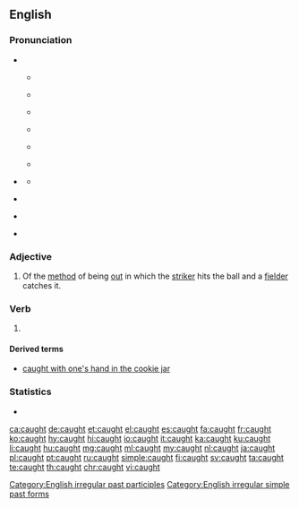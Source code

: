 ==English==

===Pronunciation===
* {{IPA|/kɔ(ː)t/|lang=en}}
** {{a|RP}} {{IPA|[kʰɔːt]|lang=en}}
** {{audio|en-uk-caught.ogg|Audio (UK)|lang=en}}
** {{a|Australia|New Zealand}} {{IPA|[kʰoːt]|lang=en}}
** {{audio|en-au-caught.ogg|Audio (Australia)|lang=en}}
** {{a|US}} {{IPA|[kʰɔt]|lang=en}}
** {{audio|en-us-inlandnorth-caught.ogg|Audio (US-Inland North)|lang=en}}
* {{a|cot-caught}} {{IPA|/kɑt/|[kʰɑt]|lang=en}}
** {{audio|en-us-caught.ogg|Audio (US cot-caught merged)|lang=en}}
* {{homophones|lang=en|cot}} {{qualifier|accents with cot-caught merger}}
* {{homophones|lang=en|court}} {{qualifier|non-rhotic accents}}
* {{rhymes|ɔːt|lang=en}}

===Adjective===
{{en-adj|-}}

# {{label|en|cricket}} Of the [[method]] of being [[out]] in which the [[striker]] hits the ball and a [[fielder]] catches it.

===Verb===
{{head|en|verb form}}

# {{en-past of|catch}}

====Derived terms====
* [[caught with one's hand in the cookie jar]]

===Statistics===
* {{rank|struck|man's|write|651|caught|below|window|instead}}

[[Category:English irregular past participles]]
[[Category:English irregular simple past forms]]

[[ca:caught]]
[[de:caught]]
[[et:caught]]
[[el:caught]]
[[es:caught]]
[[fa:caught]]
[[fr:caught]]
[[ko:caught]]
[[hy:caught]]
[[hi:caught]]
[[io:caught]]
[[it:caught]]
[[ka:caught]]
[[ku:caught]]
[[li:caught]]
[[hu:caught]]
[[mg:caught]]
[[ml:caught]]
[[my:caught]]
[[nl:caught]]
[[ja:caught]]
[[pl:caught]]
[[pt:caught]]
[[ru:caught]]
[[simple:caught]]
[[fi:caught]]
[[sv:caught]]
[[ta:caught]]
[[te:caught]]
[[th:caught]]
[[chr:caught]]
[[vi:caught]]